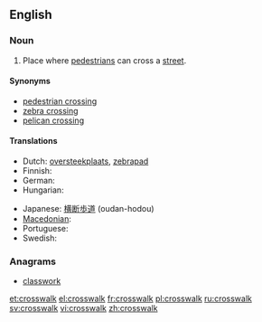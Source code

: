 ==English==

===Noun===
{{wikipedia}}
{{en-noun}}

# {{US}} Place where [[pedestrian]]s can cross a [[street]].

====Synonyms====
* [[pedestrian crossing]]
* [[zebra crossing]]
* [[pelican crossing]]

====Translations====
{{trans-top|place where pedestrians can cross a street}}
* Dutch: [[oversteekplaats]], [[zebrapad]] {{n}}
* Finnish: {{t+|fi|suojatie}}
* German: {{t+|de|Zebrastreifen|m}}
* Hungarian: {{t+|hu|gyalogátkelőhely}}
{{trans-mid}}
* Japanese: [[横断歩道]] (oudan-hodou)
* [[Macedonian]]: {{t-|mk|пешачки премин|m|tr=péšački prémin}}
* Portuguese: {{t+|pt|faixa de pedestres|f}}
* Swedish: {{t|sv|övergångsställe|n}}
{{trans-bottom}}

===Anagrams===
* [[classwork#English|classwork]]

[[et:crosswalk]]
[[el:crosswalk]]
[[fr:crosswalk]]
[[pl:crosswalk]]
[[ru:crosswalk]]
[[sv:crosswalk]]
[[vi:crosswalk]]
[[zh:crosswalk]]
